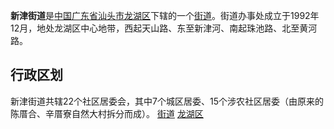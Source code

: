 {{中国乡级行政区
| 行政区全称 = 新津街道
| 景观照片文件名 =
| 景观照片描述 =
| 汉语拼音 =
| 通用拼音 =
| 注音符號 =
| 其它标音类型1 =
| 其它标音1 =
| 其它标音类型2 =
| 其它标音2 =
| 其它语言类型1 =
| 其它语言地名1 =
| 其它语言类型2 =
| 其它语言地名2 =
| 上级行政区 = [[广东省|广东省]][[汕头市|汕头市]][[龙湖区|龙湖区]]
| 行政区类别 = [[街道|街道]]
| 行政区划代码 =
| 地理坐标 =
| 总面积 =7.22
| 户籍人口 =
| 户籍人口年份 =
| 常住人口 =8万
| 常住人口年份 =2009
| 人口密度 =
| 行政区划 =
| 官方网站 =http://www.lhxinjin.com
| 政府驻地 =
| 邮政编码 =515041
| 毗邻行政区 =
| 位置图文件名 = Location_of_Xinjin_Subdistrict_in_Longhu_District_of_Shantou.svg
| 位置图描述 = 新津街道在汕头市龙湖区的位置
}}
'''新津街道'''是[[中华人民共和国|中国]][[广东省|广东省]][[汕头市|汕头市]][[龙湖区|龙湖区]]下辖的一个[[街道|街道]]。街道办事处成立于1992年12月，地处龙湖区中心地带，西起天山路、东至新津河、南起珠池路、北至黄河路。

== 行政区划 ==

新津街道共辖22个社区居委会，其中7个城区居委、15个涉农社区居委（由原来的陈厝合、辛厝寮自然大村拆分而成）。
{{GD-stub}}
{{汕头市龙湖区行政区划}}
[[category:龙湖区行政区划|街道]]
[[category:汕头街道_(行政区划)|龙湖区]]